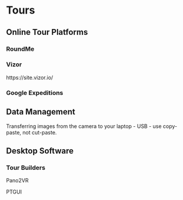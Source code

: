 # Tours

## Online Tour Platforms

### RoundMe

### Vizor

https://site.vizor.io/

### Google Expeditions


## Data Management

Transferring images from the camera to your laptop
 - USB - use copy-paste, not cut-paste.

## Desktop Software

### Tour Builders

Pano2VR

PTGUI




